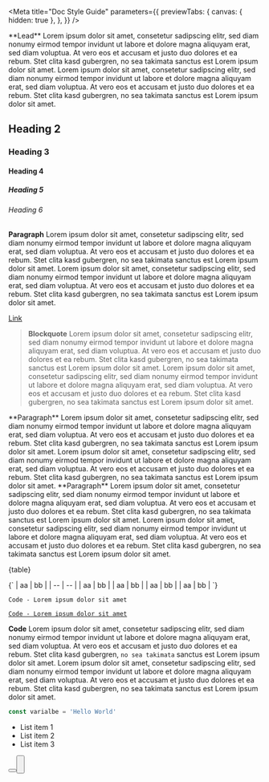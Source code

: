 
<Meta
  title="Doc Style Guide"
  parameters={{
    previewTabs: {
      canvas: { hidden: true },
    },
  }}
/>

<Banner label="Doc Style Guide" section="Root" />

<Lead>
  **Lead** Lorem ipsum dolor sit amet, consetetur sadipscing elitr, sed diam nonumy eirmod tempor invidunt ut labore et
  dolore magna aliquyam erat, sed diam voluptua. At vero eos et accusam et justo duo dolores et ea rebum. Stet clita
  kasd gubergren, no sea takimata sanctus est Lorem ipsum dolor sit amet. Lorem ipsum dolor sit amet, consetetur
  sadipscing elitr, sed diam nonumy eirmod tempor invidunt ut labore et dolore magna aliquyam erat, sed diam voluptua.
  At vero eos et accusam et justo duo dolores et ea rebum. Stet clita kasd gubergren, no sea takimata sanctus est Lorem
  ipsum dolor sit amet.
</Lead>

## Heading 2

### Heading 3

#### Heading 4

##### Heading 5

###### Heading 6

**Paragraph** Lorem ipsum dolor sit amet, consetetur sadipscing elitr, sed diam nonumy eirmod tempor invidunt ut labore et dolore magna aliquyam erat, sed diam voluptua. At vero eos et accusam et justo duo dolores et ea rebum. Stet clita kasd gubergren, no sea takimata sanctus est Lorem ipsum dolor sit amet. Lorem ipsum dolor sit amet, consetetur sadipscing elitr, sed diam nonumy eirmod tempor invidunt ut labore et dolore magna aliquyam erat, sed diam voluptua. At vero eos et accusam et justo duo dolores et ea rebum. Stet clita kasd gubergren, no sea takimata sanctus est Lorem ipsum dolor sit amet.

[Link](https://www.baloise.ch)

> **Blockquote** Lorem ipsum dolor sit amet, consetetur sadipscing elitr, sed diam nonumy eirmod tempor invidunt ut
> labore et dolore magna aliquyam erat, sed diam voluptua. At vero eos et accusam et justo duo dolores et ea rebum. Stet
> clita kasd gubergren, no sea takimata sanctus est Lorem ipsum dolor sit amet. Lorem ipsum dolor sit amet, consetetur
> sadipscing elitr, sed diam nonumy eirmod tempor invidunt ut labore et dolore magna aliquyam erat, sed diam voluptua.
> At vero eos et accusam et justo duo dolores et ea rebum. Stet clita kasd gubergren, no sea takimata sanctus est Lorem
> ipsum dolor sit amet.

<InfoQuote>
  **Paragraph** Lorem ipsum dolor sit amet, consetetur sadipscing elitr, sed diam nonumy eirmod tempor invidunt ut
  labore et dolore magna aliquyam erat, sed diam voluptua. At vero eos et accusam et justo duo dolores et ea rebum. Stet
  clita kasd gubergren, no sea takimata sanctus est Lorem ipsum dolor sit amet. Lorem ipsum dolor sit amet, consetetur
  sadipscing elitr, sed diam nonumy eirmod tempor invidunt ut labore et dolore magna aliquyam erat, sed diam voluptua.
  At vero eos et accusam et justo duo dolores et ea rebum. Stet clita kasd gubergren, no sea takimata sanctus est Lorem
  ipsum dolor sit amet.
</InfoQuote>

<WarningQuote>
  **Paragraph** Lorem ipsum dolor sit amet, consetetur sadipscing elitr, sed diam nonumy eirmod tempor invidunt ut
  labore et dolore magna aliquyam erat, sed diam voluptua. At vero eos et accusam et justo duo dolores et ea rebum. Stet
  clita kasd gubergren, no sea takimata sanctus est Lorem ipsum dolor sit amet. Lorem ipsum dolor sit amet, consetetur
  sadipscing elitr, sed diam nonumy eirmod tempor invidunt ut labore et dolore magna aliquyam erat, sed diam voluptua.
  At vero eos et accusam et justo duo dolores et ea rebum. Stet clita kasd gubergren, no sea takimata sanctus est Lorem
  ipsum dolor sit amet.
</WarningQuote>


<Markdown>{table}</Markdown>

<Markdown>
  {`
| aa | bb |
| -- | -- |
| aa | bb |
| aa | bb |
| aa | bb |
| aa | bb |
`}
</Markdown>

`Code - Lorem ipsum dolor sit amet`

[`Code - Lorem ipsum dolor sit amet`](https://www.baloise.ch)

**Code** Lorem ipsum dolor sit amet, consetetur sadipscing elitr, sed diam nonumy eirmod tempor invidunt ut
labore et dolore magna aliquyam erat, sed diam voluptua. At vero eos et accusam et justo duo dolores et ea rebum. Stet
clita kasd gubergren, `no sea takimata` sanctus est Lorem ipsum dolor sit amet. Lorem ipsum dolor sit amet, consetetur
sadipscing elitr, sed diam nonumy eirmod tempor invidunt ut labore et dolore magna aliquyam erat, sed diam voluptua.
At vero eos et accusam et justo duo dolores et ea rebum. Stet clita kasd gubergren, no sea takimata sanctus est Lorem
ipsum dolor sit amet.

```typescript
const varialbe = 'Hello World'
```

- List item 1
- List item 2
- List item 3

<Button label="My Button" />
<Button label="My Button" color="primary" />

<br />
<br />

<ButtonLink label="My Button" link="https://www.baloise.ch" />
<ButtonLink label="My Button" link="https://www.baloise.ch" color="primary" />

<Unstyled>
  <div className="is-flex fg-normal">
    <ButtonCard
      icon="💬"
      label="Ask a question"
      description="Usage question or discussion about the Baloise Design System"
      link="https://github.com/baloise/design-system/issues/new?assignees=&labels=💬+question&template=question_report.yml&title=%3Aspeech_balloon%3A+question%28component%29%3A+title"
    ></ButtonCard>
    <ButtonCard
      icon="🐛"
      label="Report a bug"
      description="Create a report to help us improve Get started"
      link="https://github.com/baloise/design-system/issues/new?assignees=&labels=🐛+bug&template=bug_report.yml&title=%3Abug%3A+fix%28component%29%3A+title"
    ></ButtonCard>
    <ButtonCard
      icon="✨"
      label="Request a feature"
      description="Suggest an idea for this project"
      link="https://github.com/baloise/design-system/issues/new?assignees=&labels=✨+feature&template=feature_report.yml&title=%3Asparkles%3A+feat%28component%29%3A+title"
    ></ButtonCard>
  </div>
</Unstyled>
